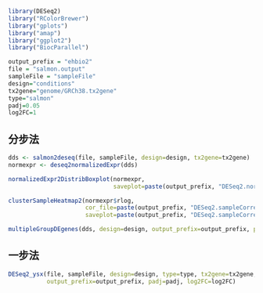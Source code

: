 ```{r}
library(DESeq2)
library("RColorBrewer")
library("gplots")
library("amap")
library("ggplot2")
library("BiocParallel")
```


```{r}
output_prefix = "ehbio2"
file = "salmon.output"
sampleFile = "sampleFile"
design="conditions"
tx2gene="genome/GRCh38.tx2gene"
type="salmon"
padj=0.05
log2FC=1
```

## 分步法

```{r}
dds <- salmon2deseq(file, sampleFile, design=design, tx2gene=tx2gene)
normexpr <- deseq2normalizedExpr(dds)
```

```{r}
normalizedExpr2DistribBoxplot(normexpr, 
                              saveplot=paste(output_prefix, "DESeq2.normalizedExprDistrib.pdf", sep="."))
```

```{r}
clusterSampleHeatmap2(normexpr$rlog, 
                      cor_file=paste(output_prefix, "DESeq2.sampleCorrelation.txt", sep="."), 
                      saveplot=paste(output_prefix, "DESeq2.sampleCorrelation.pdf", sep="."))
```

```{r}
multipleGroupDEgenes(dds, design=design, output_prefix=output_prefix, padj=padj, log2FC=log2FC)
```

## 一步法

```{r}
DESeq2_ysx(file, sampleFile, design=design, type=type, tx2gene=tx2gene, 
           output_prefix=output_prefix, padj=padj, log2FC=log2FC)
```
